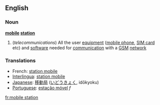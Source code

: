 ==English==
===Noun===
'''[[mobile]] [[station]]'''
#(''telecommunications'') All the user [[equipment]] ([[mobile phone]], [[SIM card]] etc) and [[software]] needed for [[communication]] with a [[GSM]] [[network]]
===Translations===
*French: [[station mobile]] {{f}}
*[[Interlingua]]: [[station mobile]]
*[[Japanese]]: [[移動局]] ([[いどうきょく]], idōkyoku)
*[[Portuguese]]: [[estação móvel]] ''f''
[[fr:mobile station]]
